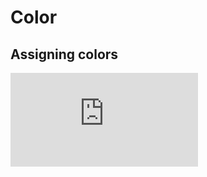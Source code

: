 
<Meta title="styling/color" />

# Color

## Assigning colors

<iframe
  scrolling="no"
  style={{ width: "100%", height: "400px" }}
  title="Inline Block Example"
  src="https://codepen.io/schalkventer/embed/VwpbyEj?height=265&theme-id=dark&default-tab=css,result&editable=true"
  frameBorder="no"
  loading="lazy"
  allowTransparency="true"
  allowFullscreen="true"
/>
